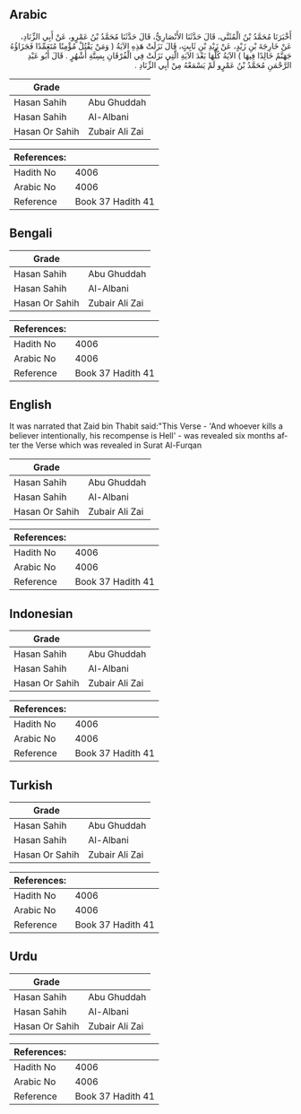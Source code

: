 ## Arabic


<div dir="rtl" lang="ar" style={{fontSize:'larger',backgroundColor:'#f8f9fa',padding:20}}>
أَخْبَرَنَا مُحَمَّدُ بْنُ الْمُثَنَّى، قَالَ حَدَّثَنَا الأَنْصَارِيُّ، قَالَ حَدَّثَنَا مُحَمَّدُ بْنُ عَمْرٍو، عَنْ أَبِي الزِّنَادِ، عَنْ خَارِجَةَ بْنِ زَيْدٍ، عَنْ زَيْدِ بْنِ ثَابِتٍ، قَالَ نَزَلَتْ هَذِهِ الآيَةُ ‏(‏ وَمَنْ يَقْتُلْ مُؤْمِنًا مُتَعَمِّدًا فَجَزَاؤُهُ جَهَنَّمُ خَالِدًا فِيهَا ‏)‏ الآيَةُ كُلُّهَا بَعْدَ الآيَةِ الَّتِي نَزَلَتْ فِي الْفُرْقَانِ بِسِتَّةِ أَشْهُرٍ ‏.‏ قَالَ أَبُو عَبْدِ الرَّحْمَنِ مُحَمَّدُ بْنُ عَمْرٍو لَمْ يَسْمَعْهُ مِنْ أَبِي الزِّنَادِ ‏.‏
</div>
<div style={{backgroundColor:'#f8f9fa',padding:20, marginBottom: 10}}><table> <thead> <tr> <th>Grade</th> <th></th> </tr> </thead> <tbody> <tr><td>Hasan Sahih</td><td>Abu Ghuddah</td></tr><tr><td>Hasan Sahih</td><td>Al-Albani</td></tr><tr><td>Hasan Or Sahih</td><td>Zubair Ali Zai</td></tr></tbody></table><table> <thead> <tr> <th>References:</th> <th></th> </tr> </thead> <tbody><tr><td>Hadith No</td><td>4006</td></tr><tr><td>Arabic No</td><td>4006</td></tr><tr><td>Reference</td><td>Book 37 Hadith 41</td></tr></tbody></table></div>

## Bengali


<div dir="ltr" lang="bn" style={{fontSize:'larger',backgroundColor:'#f8f9fa',padding:20}}>

</div>
<div style={{backgroundColor:'#f8f9fa',padding:20, marginBottom: 10}}><table> <thead> <tr> <th>Grade</th> <th></th> </tr> </thead> <tbody> <tr><td>Hasan Sahih</td><td>Abu Ghuddah</td></tr><tr><td>Hasan Sahih</td><td>Al-Albani</td></tr><tr><td>Hasan Or Sahih</td><td>Zubair Ali Zai</td></tr></tbody></table><table> <thead> <tr> <th>References:</th> <th></th> </tr> </thead> <tbody><tr><td>Hadith No</td><td>4006</td></tr><tr><td>Arabic No</td><td>4006</td></tr><tr><td>Reference</td><td>Book 37 Hadith 41</td></tr></tbody></table></div>

## English


<div dir="ltr" lang="en" style={{fontSize:'larger',backgroundColor:'#f8f9fa',padding:20}}>
It was narrated that Zaid bin Thabit said:"This Verse - 'And whoever kills a believer intentionally, his recompense is Hell' - was revealed six months after the Verse which was revealed in Surat Al-Furqan
</div>
<div style={{backgroundColor:'#f8f9fa',padding:20, marginBottom: 10}}><table> <thead> <tr> <th>Grade</th> <th></th> </tr> </thead> <tbody> <tr><td>Hasan Sahih</td><td>Abu Ghuddah</td></tr><tr><td>Hasan Sahih</td><td>Al-Albani</td></tr><tr><td>Hasan Or Sahih</td><td>Zubair Ali Zai</td></tr></tbody></table><table> <thead> <tr> <th>References:</th> <th></th> </tr> </thead> <tbody><tr><td>Hadith No</td><td>4006</td></tr><tr><td>Arabic No</td><td>4006</td></tr><tr><td>Reference</td><td>Book 37 Hadith 41</td></tr></tbody></table></div>

## Indonesian


<div dir="ltr" lang="id" style={{fontSize:'larger',backgroundColor:'#f8f9fa',padding:20}}>

</div>
<div style={{backgroundColor:'#f8f9fa',padding:20, marginBottom: 10}}><table> <thead> <tr> <th>Grade</th> <th></th> </tr> </thead> <tbody> <tr><td>Hasan Sahih</td><td>Abu Ghuddah</td></tr><tr><td>Hasan Sahih</td><td>Al-Albani</td></tr><tr><td>Hasan Or Sahih</td><td>Zubair Ali Zai</td></tr></tbody></table><table> <thead> <tr> <th>References:</th> <th></th> </tr> </thead> <tbody><tr><td>Hadith No</td><td>4006</td></tr><tr><td>Arabic No</td><td>4006</td></tr><tr><td>Reference</td><td>Book 37 Hadith 41</td></tr></tbody></table></div>

## Turkish


<div dir="ltr" lang="tr" style={{fontSize:'larger',backgroundColor:'#f8f9fa',padding:20}}>

</div>
<div style={{backgroundColor:'#f8f9fa',padding:20, marginBottom: 10}}><table> <thead> <tr> <th>Grade</th> <th></th> </tr> </thead> <tbody> <tr><td>Hasan Sahih</td><td>Abu Ghuddah</td></tr><tr><td>Hasan Sahih</td><td>Al-Albani</td></tr><tr><td>Hasan Or Sahih</td><td>Zubair Ali Zai</td></tr></tbody></table><table> <thead> <tr> <th>References:</th> <th></th> </tr> </thead> <tbody><tr><td>Hadith No</td><td>4006</td></tr><tr><td>Arabic No</td><td>4006</td></tr><tr><td>Reference</td><td>Book 37 Hadith 41</td></tr></tbody></table></div>

## Urdu


<div dir="rtl" lang="ur" style={{fontSize:'larger',backgroundColor:'#f8f9fa',padding:20}}>

</div>
<div style={{backgroundColor:'#f8f9fa',padding:20, marginBottom: 10}}><table> <thead> <tr> <th>Grade</th> <th></th> </tr> </thead> <tbody> <tr><td>Hasan Sahih</td><td>Abu Ghuddah</td></tr><tr><td>Hasan Sahih</td><td>Al-Albani</td></tr><tr><td>Hasan Or Sahih</td><td>Zubair Ali Zai</td></tr></tbody></table><table> <thead> <tr> <th>References:</th> <th></th> </tr> </thead> <tbody><tr><td>Hadith No</td><td>4006</td></tr><tr><td>Arabic No</td><td>4006</td></tr><tr><td>Reference</td><td>Book 37 Hadith 41</td></tr></tbody></table></div>